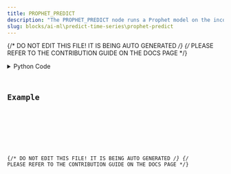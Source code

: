```yaml
---
title: PROPHET_PREDICT
description: "The PROPHET_PREDICT node runs a Prophet model on the incoming dataframe."
slug: blocks/ai-ml\predict-time-series\prophet-predict
---
```


{/* DO NOT EDIT THIS FILE! IT IS BEING AUTO GENERATED */}
{/* PLEASE REFER TO THE CONTRIBUTION GUIDE ON THE DOCS PAGE */}


<PythonDocsDisplay docstring={docstring} />
<details>
<summary>Python Code</summary>



<Code code={pythonCode} lang="py" wrap theme="dracula" />

[Find this Flojoy Block on GitHub](https://github.com/flojoy-ai/blocks/blob/main/blocks/AI_ML\PREDICT_TIME_SERIES\PROPHET_PREDICT/PROPHET_PREDICT.py)

</details>

## Example


<GetHelpWidget />


<AppDisplay app={app} blockName="PROPHET_PREDICT" client:visible />


<Example />

{/* DO NOT EDIT THIS FILE! IT IS BEING AUTO GENERATED */}
{/* PLEASE REFER TO THE CONTRIBUTION GUIDE ON THE DOCS PAGE */}
